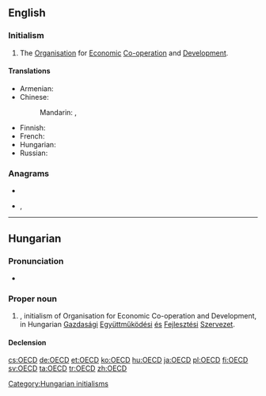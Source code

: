 ==English==

===Initialism===
{{rfc-header|Initialism}}
{{head|en|initialism}}
{{wikipedia}}

# The [[organization|Organisation]] for [[economic|Economic]] [[co-operation|Co-operation]] and [[development|Development]].

====Translations====
{{trans-top|the Organsiation for Economic Co-operation and Development}}
* Armenian: {{t|hy|ՏՀԶԿ}}
* Chinese:
*: Mandarin: {{t+|cmn|經濟合作與發展組織|sc=Hani}}, {{t+|cmn|经济合作与发展组织|tr=jīngjì hézuò yǔ fāzhǎn zǔzhī|sc=Hani}}
{{trans-mid}}
* Finnish: {{t+|fi|OECD}}
* French: {{t+|fr|OCDE|f}}
* Hungarian: {{t+|hu|OECD}}
* Russian: {{t|ru|ОЭСР|f}}
{{trans-bottom}}

===Anagrams===
* {{l|en|code}}
* {{l|en|coed}}, {{l|en|co-ed}}

----

==Hungarian==
{{wikipedia|lang=hu}}

===Pronunciation===
* {{hu-IPA|óecédé}}

===Proper noun===
{{head|hu|proper noun}}

# {{l|en|OECD}}, initialism of Organisation for Economic Co-operation and Development, in Hungarian [[gazdasági|Gazdasági]] [[együttműködési|Együttműködési]] [[és]] [[fejlesztési|Fejlesztési]] [[szervezet|Szervezet]].

====Declension====
{{hu-infl-nom|OECD-|e|n=sg}}{{hu-pos-tek|OECD-|j|jei|n=sg}}

[[Category:Hungarian initialisms]]

[[cs:OECD]]
[[de:OECD]]
[[et:OECD]]
[[ko:OECD]]
[[hu:OECD]]
[[ja:OECD]]
[[pl:OECD]]
[[fi:OECD]]
[[sv:OECD]]
[[ta:OECD]]
[[tr:OECD]]
[[zh:OECD]]